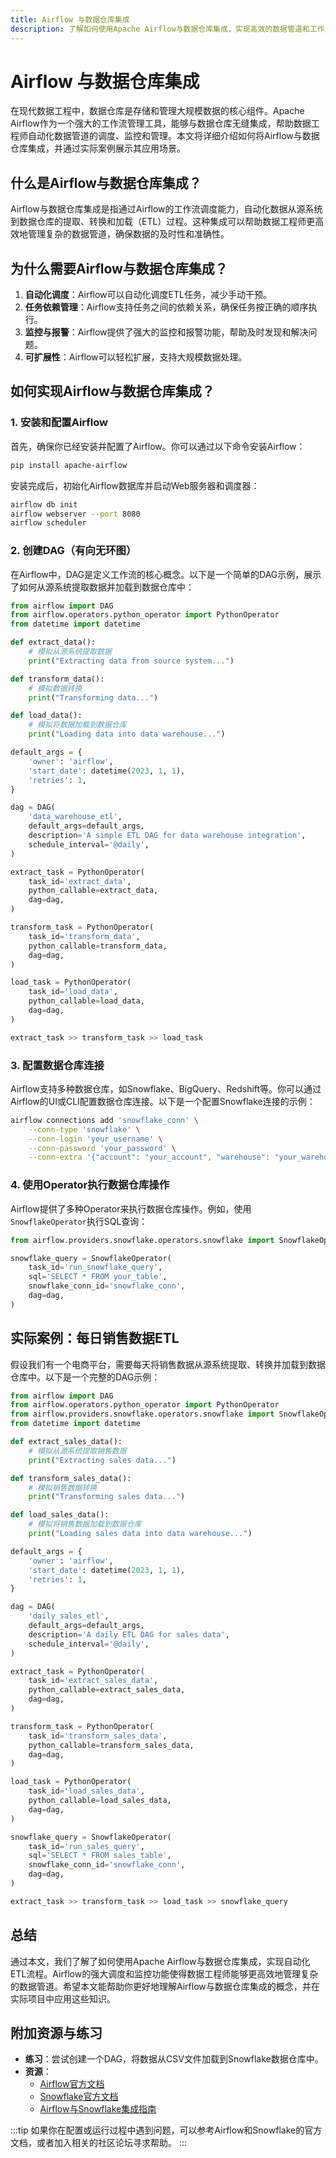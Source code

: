 ```yaml
---
title: Airflow 与数据仓库集成
description: 了解如何使用Apache Airflow与数据仓库集成，实现高效的数据管道和工作流管理。
---
```


# Airflow 与数据仓库集成

在现代数据工程中，数据仓库是存储和管理大规模数据的核心组件。Apache Airflow作为一个强大的工作流管理工具，能够与数据仓库无缝集成，帮助数据工程师自动化数据管道的调度、监控和管理。本文将详细介绍如何将Airflow与数据仓库集成，并通过实际案例展示其应用场景。

## 什么是Airflow与数据仓库集成？

Airflow与数据仓库集成是指通过Airflow的工作流调度能力，自动化数据从源系统到数据仓库的提取、转换和加载（ETL）过程。这种集成可以帮助数据工程师更高效地管理复杂的数据管道，确保数据的及时性和准确性。

## 为什么需要Airflow与数据仓库集成？

1. **自动化调度**：Airflow可以自动化调度ETL任务，减少手动干预。
2. **任务依赖管理**：Airflow支持任务之间的依赖关系，确保任务按正确的顺序执行。
3. **监控与报警**：Airflow提供了强大的监控和报警功能，帮助及时发现和解决问题。
4. **可扩展性**：Airflow可以轻松扩展，支持大规模数据处理。

## 如何实现Airflow与数据仓库集成？

### 1. 安装和配置Airflow

首先，确保你已经安装并配置了Airflow。你可以通过以下命令安装Airflow：

```bash
pip install apache-airflow
```

安装完成后，初始化Airflow数据库并启动Web服务器和调度器：

```bash
airflow db init
airflow webserver --port 8080
airflow scheduler
```

### 2. 创建DAG（有向无环图）

在Airflow中，DAG是定义工作流的核心概念。以下是一个简单的DAG示例，展示了如何从源系统提取数据并加载到数据仓库中：

```python
from airflow import DAG
from airflow.operators.python_operator import PythonOperator
from datetime import datetime

def extract_data():
    # 模拟从源系统提取数据
    print("Extracting data from source system...")

def transform_data():
    # 模拟数据转换
    print("Transforming data...")

def load_data():
    # 模拟将数据加载到数据仓库
    print("Loading data into data warehouse...")

default_args = {
    'owner': 'airflow',
    'start_date': datetime(2023, 1, 1),
    'retries': 1,
}

dag = DAG(
    'data_warehouse_etl',
    default_args=default_args,
    description='A simple ETL DAG for data warehouse integration',
    schedule_interval='@daily',
)

extract_task = PythonOperator(
    task_id='extract_data',
    python_callable=extract_data,
    dag=dag,
)

transform_task = PythonOperator(
    task_id='transform_data',
    python_callable=transform_data,
    dag=dag,
)

load_task = PythonOperator(
    task_id='load_data',
    python_callable=load_data,
    dag=dag,
)

extract_task >> transform_task >> load_task
```

### 3. 配置数据仓库连接

Airflow支持多种数据仓库，如Snowflake、BigQuery、Redshift等。你可以通过Airflow的UI或CLI配置数据仓库连接。以下是一个配置Snowflake连接的示例：

```bash
airflow connections add 'snowflake_conn' \
    --conn-type 'snowflake' \
    --conn-login 'your_username' \
    --conn-password 'your_password' \
    --conn-extra '{"account": "your_account", "warehouse": "your_warehouse", "database": "your_database", "schema": "your_schema"}'
```

### 4. 使用Operator执行数据仓库操作

Airflow提供了多种Operator来执行数据仓库操作。例如，使用`SnowflakeOperator`执行SQL查询：

```python
from airflow.providers.snowflake.operators.snowflake import SnowflakeOperator

snowflake_query = SnowflakeOperator(
    task_id='run_snowflake_query',
    sql='SELECT * FROM your_table',
    snowflake_conn_id='snowflake_conn',
    dag=dag,
)
```

## 实际案例：每日销售数据ETL

假设我们有一个电商平台，需要每天将销售数据从源系统提取、转换并加载到数据仓库中。以下是一个完整的DAG示例：

```python
from airflow import DAG
from airflow.operators.python_operator import PythonOperator
from airflow.providers.snowflake.operators.snowflake import SnowflakeOperator
from datetime import datetime

def extract_sales_data():
    # 模拟从源系统提取销售数据
    print("Extracting sales data...")

def transform_sales_data():
    # 模拟销售数据转换
    print("Transforming sales data...")

def load_sales_data():
    # 模拟将销售数据加载到数据仓库
    print("Loading sales data into data warehouse...")

default_args = {
    'owner': 'airflow',
    'start_date': datetime(2023, 1, 1),
    'retries': 1,
}

dag = DAG(
    'daily_sales_etl',
    default_args=default_args,
    description='A daily ETL DAG for sales data',
    schedule_interval='@daily',
)

extract_task = PythonOperator(
    task_id='extract_sales_data',
    python_callable=extract_sales_data,
    dag=dag,
)

transform_task = PythonOperator(
    task_id='transform_sales_data',
    python_callable=transform_sales_data,
    dag=dag,
)

load_task = PythonOperator(
    task_id='load_sales_data',
    python_callable=load_sales_data,
    dag=dag,
)

snowflake_query = SnowflakeOperator(
    task_id='run_sales_query',
    sql='SELECT * FROM sales_table',
    snowflake_conn_id='snowflake_conn',
    dag=dag,
)

extract_task >> transform_task >> load_task >> snowflake_query
```

## 总结

通过本文，我们了解了如何使用Apache Airflow与数据仓库集成，实现自动化ETL流程。Airflow的强大调度和监控功能使得数据工程师能够更高效地管理复杂的数据管道。希望本文能帮助你更好地理解Airflow与数据仓库集成的概念，并在实际项目中应用这些知识。

## 附加资源与练习

- **练习**：尝试创建一个DAG，将数据从CSV文件加载到Snowflake数据仓库中。
- **资源**：
  - [Airflow官方文档](https://airflow.apache.org/docs/)
  - [Snowflake官方文档](https://docs.snowflake.com/)
  - [Airflow与Snowflake集成指南](https://airflow.apache.org/docs/apache-airflow-providers-snowflake/stable/index.html)

:::tip
如果你在配置或运行过程中遇到问题，可以参考Airflow和Snowflake的官方文档，或者加入相关的社区论坛寻求帮助。
:::